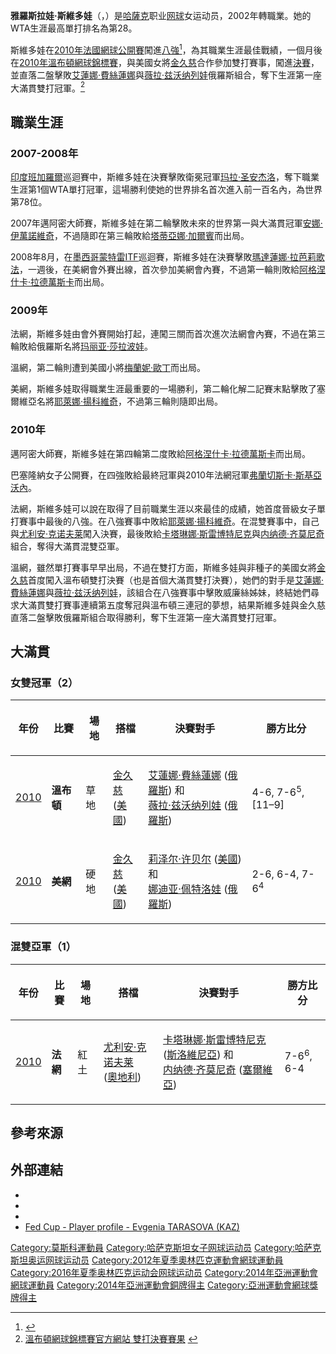 {{Infobox 网球
|姓名=Yaroslava Shvedova
|image= [[File:Shvedova_RG16_(7)_(27402979885).jpg|250px]]
|国籍={{KAZ}}
|生年=1987年
|生日={{birth date and age|mf=yes|1987|9|12}}
|出生地={{USSR}}[[莫斯科|莫斯科]]
|居住地={{KAZ}}[[阿斯塔納|阿斯塔納]]
|身高=180
|体重=68
|持拍手=右
|反拍=双手
|转职业年=2002年
|球拍=
|球衣=
|球鞋=
|单打最高排名=25（2012年10月29日）
|双打最高排名=4（2011年6月6日）
|现单打排名=74（2015年3月30日）
|现双打排名=35（2015年3月30日）
|单打冠军头衔=(WTA)1(ITF)4
|双打冠军头衔=(WTA)10(ITF)4
|职业战绩=
|奖金=$3,971,730[[美元|美元]]
|澳网最好成绩=第三轮（2015）
|法网最好成绩=八強（2010、2012）
|温网最好成绩=八強（2016）
|美网最好成绩=十六強（2016）
|澳網雙打最好成績=八強（2012）
|法網雙打最好成績=四強（2011）
|溫網雙打最好成績='''冠军'''（2010）
|美網雙打最好成績='''冠军'''（2010）
|法網混雙最好成績=亚军（2010）
|大满贯个数=2（雙打2個）
|奥运会最好成绩=第二轮
}}
'''雅羅斯拉娃·斯維多娃'''（{{lang-ru|'''Яросла́ва Вячесла́вовна Шве́дова'''|'''Yaroslava Shvedova'''}}，{{bd|1987年|9月12日|catIdx=Shvedova, Yaroslava}}）是[[哈薩克|哈薩克]]职业[[网球|网球]]女运动员，2002年轉職業。她的WTA生涯最高單打排名為第28。

斯維多娃在[[2010年法國網球公開賽|2010年法國網球公開賽]]闖進[[2010年法國網球公開賽女子單打比賽|八強]]<ref>{{Cite web |url=http://www.rolandgarros.com/en_FR/scores/stats/day16/2122ms.html |title=法國網球公開賽官方網站 決賽賽果 |access-date=2010-08-25 |archive-date=2010-09-02 |archive-url=https://web.archive.org/web/20100902134719/http://www.rolandgarros.com/en_FR/scores/stats/day16/2122ms.html |dead-url=no }}</ref>，為其職業生涯最佳戰績，一個月後在[[2010年溫布頓網球錦標賽|2010年溫布頓網球錦標賽]]，與美國女將[[金久慈|金久慈]]合作參加雙打賽事，闖進[[2010年溫布頓網球錦標賽女子雙打比賽|決賽]]，並直落二盤擊敗[[艾蓮娜·費絲蓮娜|艾蓮娜·費絲蓮娜]]與[[薇拉·兹沃纳列娃|薇拉·兹沃纳列娃]]俄羅斯組合，奪下生涯第一座大滿貫雙打冠軍。<ref>[http://2010.wimbledon.org/en_GB/scores/cmatch/20wd.html 溫布頓網球錦標賽官方網站 雙打決賽賽果] {{webarchive|url=https://web.archive.org/web/20100907200832/http://2010.wimbledon.org/en_GB/scores/cmatch/20wd.html |date=2010-09-07 }}</ref>

== 職業生涯 ==
=== 2007-2008年 ===
[[印度|印度]][[班加羅爾|班加羅爾]]巡迴賽中，斯維多娃在決賽擊敗衛冕冠軍[[玛拉·圣安杰洛|玛拉·圣安杰洛]]，奪下職業生涯第1個WTA單打冠軍，這場勝利使她的世界排名首次進入前一百名內，為世界第78位。

2007年邁阿密大師賽，斯維多娃在第二輪擊敗未來的世界第一與大滿貫冠軍[[安娜·伊萬諾維奇|安娜·伊萬諾維奇]]，不過隨即在第三輪敗給[[塔蒂亞娜·加爾賓|塔蒂亞娜·加爾賓]]而出局。

2008年8月，在[[墨西哥|墨西哥]][[蒙特雷|蒙特雷]]ITF巡迴賽，斯維多娃在決賽擊敗[[瑪達蓮娜·拉芭莉歌法|瑪達蓮娜·拉芭莉歌法]]，一週後，在美網會外賽出線，首次參加美網會內賽，不過第一輪則敗給[[阿格涅什卡·拉德萬斯卡|阿格涅什卡·拉德萬斯卡]]而出局。
=== 2009年 ===
法網，斯維多娃由會外賽開始打起，連闖三關而首次進次法網會內賽，不過在第三輪敗給俄羅斯名將[[玛丽亚·莎拉波娃|玛丽亚·莎拉波娃]]。

溫網，第二輪則遭到美國小將[[梅蘭妮·歐丁|梅蘭妮·歐丁]]而出局。

美網，斯維多娃取得職業生涯最重要的一場勝利，第二輪化解二記賽末點擊敗了塞爾維亞名將[[耶萊娜·揚科維奇|耶萊娜·揚科維奇]]，不過第三輪則隨即出局。
=== 2010年 ===
邁阿密大師賽，斯維多娃在第四輪第二度敗給[[阿格涅什卡·拉德萬斯卡|阿格涅什卡·拉德萬斯卡]]而出局。

巴塞隆納女子公開賽，在四強敗給最終冠軍與2010年法網冠軍[[弗蘭切斯卡·斯基亞沃內|弗蘭切斯卡·斯基亞沃內]]。

法網，斯維多娃可以說在取得了目前職業生涯以來最佳的成績，她首度晉級女子單打賽事中最後的八強。在八強賽事中敗給[[耶萊娜·揚科維奇|耶萊娜·揚科維奇]]。在混雙賽事中，自己與[[尤利安·克诺夫莱|尤利安·克诺夫莱]]闖入決賽，最後敗給[[卡塔琳娜·斯雷博特尼克|卡塔琳娜·斯雷博特尼克]]與[[内纳德·齐莫尼奇|内纳德·齐莫尼奇]]組合，奪得大滿貫混雙亞軍。

溫網，雖然單打賽事早早出局，不過在雙打方面，斯維多娃與非種子的美國女將[[金久慈|金久慈]]首度闖入溫布頓雙打決賽（也是首個大滿貫雙打決賽），她們的對手是[[艾蓮娜·費絲蓮娜|艾蓮娜·費絲蓮娜]]與[[薇拉·兹沃纳列娃|薇拉·兹沃纳列娃]]，該組合在八強賽事中擊敗威廉絲姊妹，終結她們尋求大滿貫雙打賽事連續第五度奪冠與溫布頓三連冠的夢想，結果斯維多娃與金久慈直落二盤擊敗俄羅斯組合取得勝利，奪下生涯第一座大滿貫雙打冠軍。

== 大滿貫 ==
=== 女雙冠軍（2） ===
{| class="wikitable"
!年份
!比賽
!場地
!搭檔
!決賽對手
!勝方比分
|-bgcolor="#CCFFCC"
| [[2010年溫布頓網球錦標賽女子雙打比賽|2010]] || '''溫布頓''' || 草地 || [[金久慈|金久慈]]  <br /> ({{flagicon|USA}}[[美國|美國]]) || [[艾蓮娜·費絲蓮娜|艾蓮娜·費絲蓮娜]] ({{flagicon|RUS}}[[俄羅斯|俄羅斯]])  和 <br /> [[薇拉·兹沃纳列娃|薇拉·兹沃纳列娃]] ({{flagicon|RUS}}[[俄羅斯|俄羅斯]])  || 4-6, 7-6<sup>5</sup>, [11–9]
|-bgcolor="#FFFFCC"
| [[2010年美國網球公開賽女子雙打比賽|2010]] || '''美網''' || 硬地 || [[金久慈|金久慈]]  <br /> ({{flagicon|USA}}[[美國|美國]]) || [[莉泽尔·许贝尔|莉泽尔·许贝尔]] ({{flagicon|USA}}[[美國|美國]])  和 <br /> [[娜迪亚·佩特洛娃|娜迪亚·佩特洛娃]] ({{flagicon|RUS}}[[俄羅斯|俄羅斯]])  || 2-6, 6-4, 7-6<sup>4</sup>
|}

=== 混雙亞軍（1） ===
{| class="wikitable"
!年份
!比賽
!場地
!搭檔
!決賽對手
!勝方比分
|-bgcolor="#EBC2AF"
| [[2010年法國網球公開賽混合雙打比賽|2010]] || '''法網''' || 紅土 || [[尤利安·克诺夫莱|尤利安·克诺夫莱]]  <br /> ({{flagicon|AUT}}[[奧地利|奧地利]]) || [[卡塔琳娜·斯雷博特尼克|卡塔琳娜·斯雷博特尼克]] ({{flagicon|SLO}}[[斯洛維尼亞|斯洛維尼亞]])  和 <br /> [[内纳德·齐莫尼奇|内纳德·齐莫尼奇]] ({{flagicon|SRB}}[[塞爾維亞|塞爾維亞]])  || 7-6<sup>6</sup>, 6-4
|}
==參考來源==
{{reflist}}

==外部連結==
* {{Official|http://www.yaroslava-shvedova.com/}}
* {{WTA|10462}}
* {{ITF Profile|id=100018246}}
* [http://www.fedcup.com/en/players/player/profile.aspx?playerid=100018246 Fed Cup - Player profile - Evgenia TARASOVA (KAZ)] {{Wayback|url=http://www.fedcup.com/en/players/player/profile.aspx?playerid=100018246 |date=20160330100655 }}

{{DEFAULTSORT:Shvedova, Yaroslava}}
[[Category:莫斯科運動員|Category:莫斯科運動員]]
[[Category:哈萨克斯坦女子网球运动员|Category:哈萨克斯坦女子网球运动员]]
[[Category:哈萨克斯坦奥运网球运动员|Category:哈萨克斯坦奥运网球运动员]]
[[Category:2012年夏季奧林匹克運動會網球運動員|Category:2012年夏季奧林匹克運動會網球運動員]]
[[Category:2016年夏季奥林匹克运动会网球运动员|Category:2016年夏季奥林匹克运动会网球运动员]]
[[Category:2014年亞洲運動會網球運動員|Category:2014年亞洲運動會網球運動員]]
[[Category:2014年亞洲運動會銅牌得主|Category:2014年亞洲運動會銅牌得主]]
[[Category:亞洲運動會網球獎牌得主|Category:亞洲運動會網球獎牌得主]]